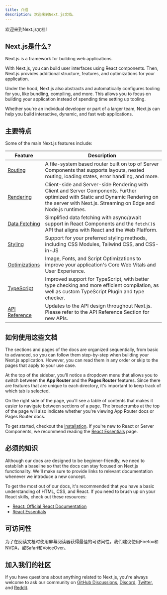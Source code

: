 ```yaml
---
title: 介绍
description: 欢迎来到Next.js文档。
---
```


欢迎来到Next.js文档!

## Next.js是什么?

Next.js is a framework for building web applications.

With Next.js, you can build user interfaces using React components. Then, Next.js provides additional structure, features, and optimizations for your application.

Under the hood, Next.js also abstracts and automatically configures tooling for you, like bundling, compiling, and more. This allows you to focus on building your application instead of spending time setting up tooling.

Whether you're an individual developer or part of a larger team, Next.js can help you build interactive, dynamic, and fast web applications.

## 主要特点

Some of the main Next.js features include:

| Feature                                                                  | Description                                                                                                                                                                                      |
| ------------------------------------------------------------------------ | ------------------------------------------------------------------------------------------------------------------------------------------------------------------------------------------------ |
| [Routing](/docs/app/building-your-application/routing)                   | A file-system based router built on top of Server Components that supports layouts, nested routing, loading states, error handling, and more.                                                    |
| [Rendering](/docs/app/building-your-application/rendering)               | Client-side and Server-side Rendering with Client and Server Components. Further optimized with Static and Dynamic Rendering on the server with Next.js. Streaming on Edge and Node.js runtimes. |
| [Data Fetching](/docs/app/building-your-application/data-fetching)       | Simplified data fetching with async/await support in React Components and the `fetch()`s API that aligns with React and the Web Platform.                                                        |
| [Styling](/docs/app/building-your-application/styling)                   | Support for your preferred styling methods, including CSS Modules, Tailwind CSS, and CSS-in-JS                                                                                                   |
| [Optimizations](/docs/app/building-your-application/optimizing)          | Image, Fonts, and Script Optimizations to improve your application's Core Web Vitals and User Experience.                                                                                        |
| [TypeScript](/docs/app/building-your-application/configuring/typescript) | Improved support for TypeScript, with better type checking and more efficient compilation, as well as custom TypeScript Plugin and type checker.                                                 |
| [API Reference](/docs/app/api-reference)                                 | Updates to the API design throughout Next.js. Please refer to the API Reference Section for new APIs.                                                                                            |

## 如何使用这些文档

The sections and pages of the docs are organized sequentially, from basic to advanced, so you can follow them step-by-step when building your Next.js application. However, you can read them in any order or skip to the pages that apply to your use case.

At the top of the sidebar, you'll notice a dropdown menu that allows you to switch between the **App Router** and the **Pages Router** features. Since there are features that are unique to each directory, it's important to keep track of which tab is selected.

On the right side of the page, you'll see a table of contents that makes it easier to navigate between sections of a page. The breadcrumbs at the top of the page will also indicate whether you're viewing App Router docs or Pages Router docs.

To get started, checkout the [Installation](/docs/getting-started/installation). If you're new to React or Server Components, we recommend reading the [React Essentials](/docs/getting-started/react-essentials) page.

## 必须的知识

Although our docs are designed to be beginner-friendly, we need to establish a baseline so that the docs can stay focused on Next.js functionality. We'll make sure to provide links to relevant documentation whenever we introduce a new concept.

To get the most out of our docs, it's recommended that you have a basic understanding of HTML, CSS, and React. If you need to brush up on your React skills, check out these resources:

- [React: Official React Documentation](https://react.dev/learn)
- [React Essentials](/docs/getting-started/react-essentials)

## 可访问性

为了在阅读文档时使用屏幕阅读器获得最佳的可访问性，我们建议使用Firefox和NVDA，或Safari和VoiceOver。

## 加入我们的社区

If you have questions about anything related to Next.js, you're always welcome to ask our community on [GitHub Discussions](https://github.com/vercel/next.js/discussions), [Discord](https://discord.com/invite/bUG2bvbtHy), [Twitter](https://twitter.com/nextjs), and [Reddit](https://www.reddit.com/r/nextjs).
